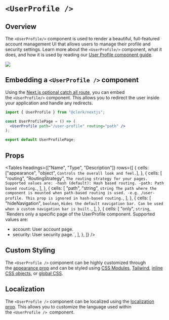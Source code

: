 
# `<UserProfile />`

## Overview

The `<UserProfile/>` component is used to render a beautiful, full-featured account management UI that allows users to manage their profile and security settings. Learn more about the `<UserProfile/>` component, what it does, and how it is used by reading our [User Profile component guide](https://clerk.dev/docs/users/user-profile).

![](https://clerk.dev/_next/image?url=https%3A%2F%2Fcdn.sanity.io%2Fimages%2Fe1ql88v4%2Fproduction%2Fb5c7d2c7fc2fae0dbdc8017ed5907f04dace90cd-528x645.svg%3Ffit%3Dmax%26auto%3Dformat&w=1080&q=75)

## Embedding a `<UserProfile />` component

Using the [Next.js optional catch all route](https://nextjs.org/docs/routing/dynamic-routes#optional-catch-all-routes), you can embed the `<UserProfile/>` component. This allows you to redirect the user inside your application and handle any redirects.

```jsx copy filename="/pages/user-profile/[[...index].[jsx/tsx]"
import { UserProfile } from "@clerk/nextjs";

const UserProfilePage = () => (
  <UserProfile path="/user-profile" routing="path" />
);

export default UserProfilePage;
```

## Props

<Tables
  headings={["Name", "Type", "Description"]}
  rows={[
    {
      cells: ["appearance", "object", `Controls the overall look and feel.`],
    },
    {
      cells: [
        "routing",
        "RoutingStrategy",
        `The routing strategy for your pages. Supported values are:
-hash (default): Hash based routing.
-path: Path based routing.`,
      ],
    },
    {
      cells: [
        "path",
        "string",
        `string
The path where the component is mounted when path-based routing is used.
-e.g. /user-profile. This prop is ignored in hash-based routing.`,
      ],
    },
    {
      cells: [
        "hideNavigation",
        `boolean`,
        `Hides the default navigation bar. Can be used when a custom navigation bar is built.`,
      ],
    },
    {
      cells: [
        "only",
        `string`,
        `Renders only a specific page of the UserProfile component. Supported values are:
- account: User account page.
- security: User security page.`,
      ],
    },
  ]}
/>

## Custom Styling

The `<UserProfile />` component can be highly customized through the [appearance prop](https://clerk.dev/docs/nextjs/appearance-prop) and can be styled using [CSS Modules](https://clerk.dev/docs/component-customization/using-css-modules), [Tailwind](https://clerk.dev/docs/component-customization/using-tailwind), [inline CSS objects](https://clerk.dev/docs/component-customization/using-inline-css), or [global CSS](https://clerk.dev/docs/component-customization/using-global-css).

## Localization

The `<UserProfile />` component can be localized using the [localization prop](https://clerk.dev/docs/nextjs/localization). This allows you to customize the language used within the `<UserProfile /> `component.
